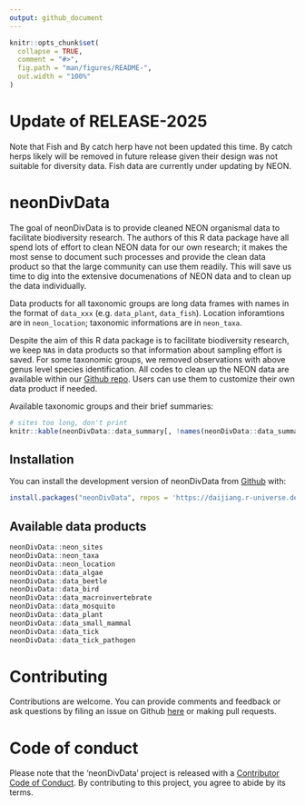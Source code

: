 ```yaml
---
output: github_document
---
```


<!-- README.md is generated from README.Rmd. Please edit that file -->

```r
knitr::opts_chunk$set(
  collapse = TRUE,
  comment = "#>",
  fig.path = "man/figures/README-",
  out.width = "100%"
)
```

# Update of RELEASE-2025

Note that Fish and By catch herp have not been updated this time. By catch herps likely will be removed in future release given their design was not suitable for diversity data. Fish data are currently under updating by NEON.

# neonDivData

<!-- badges: start -->
<!-- badges: end -->

The goal of neonDivData is to provide cleaned NEON organismal data to facilitate biodiversity research. The authors of this R data package have all spend lots of effort to clean NEON data for our own research; it makes the most sense to document such processes and provide the clean data product so that the large community can use them readily. This will save us time to dig into the extensive documenations of NEON data and to clean up the data individually. 

Data products for all taxonomic groups are long data frames with names in the format of `data_xxx` (e.g. `data_plant`, `data_fish`). Location inforamtions are in `neon_location`; taxonomic informations are in `neon_taxa`.

Despite the aim of this R data package is to facilitate biodiversity research, we keep `NA`s in data products so that information about sampling effort is saved. For some taxonomic groups, we removed observations with above genus level species identification. All codes to clean up the NEON data are available within our [Github repo](https://github.com/daijiang/neonDivData/tree/master/data-raw). Users can use them to customize their own data product if needed.

Available taxonomic groups and their brief summaries:

```r
# sites too long, don't print
knitr::kable(neonDivData::data_summary[, !names(neonDivData::data_summary) %in% c("sites", "data_package_id")])
```

## Installation

You can install the development version of neonDivData from [Github](https://github.com/daijiang/neonDivData) with:

``` r
install.packages("neonDivData", repos = 'https://daijiang.r-universe.dev')
```

## Available data products

```r
neonDivData::neon_sites
neonDivData::neon_taxa
neonDivData::neon_location
neonDivData::data_algae
neonDivData::data_beetle
neonDivData::data_bird
neonDivData::data_macroinvertebrate
neonDivData::data_mosquito
neonDivData::data_plant
neonDivData::data_small_mammal
neonDivData::data_tick
neonDivData::data_tick_pathogen
```

# Contributing

Contributions are welcome. You can provide comments and feedback or ask questions by filing an issue on Github [here](https://github.com/daijiang/neonDivData/issues) or making pull requests.

# Code of conduct

Please note that the 'neonDivData' project is released with a [Contributor Code of Conduct](CODE_OF_CONDUCT.md). By contributing to this project, you agree to abide by its terms.

